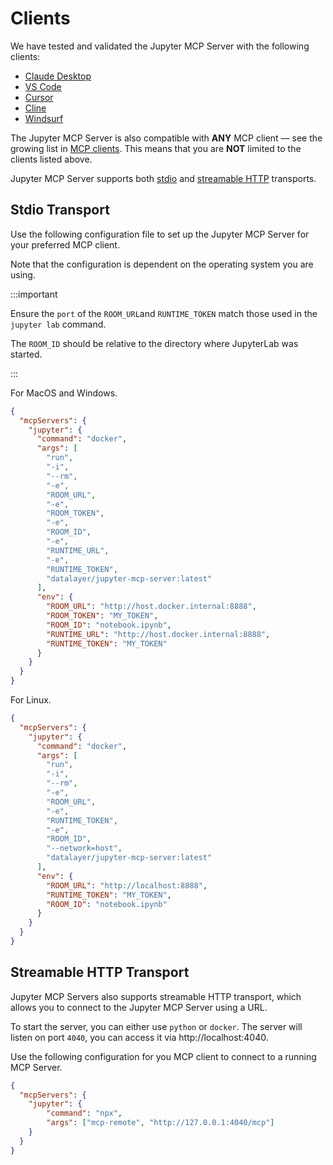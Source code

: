 # Clients

We have tested and validated the Jupyter MCP Server with the following clients:

- [Claude Desktop](./claude_desktop)
- [VS Code](./vscode)
- [Cursor](./cursor)
- [Cline](./cline)
- [Windsurf](./windsurf)

The Jupyter MCP Server is also compatible with **ANY** MCP client — see the growing list in [MCP clients](https://modelcontextprotocol.io/clients). This means that you are **NOT** limited to the clients listed above.

Jupyter MCP Server supports both [stdio](https://modelcontextprotocol.io/specification/2025-06-18/basic/transports#stdio) and [streamable HTTP](https://modelcontextprotocol.io/specification/2025-06-18/basic/transports#streamable-http) transports.

## Stdio Transport

Use the following configuration file to set up the Jupyter MCP Server for your preferred MCP client.

Note that the configuration is dependent on the operating system you are using.

:::important

Ensure the `port` of the `ROOM_URL`and `RUNTIME_TOKEN` match those used in the `jupyter lab` command.

The `ROOM_ID` should be relative to the directory where JupyterLab was started.

:::

For MacOS and Windows.

```json
{
  "mcpServers": {
    "jupyter": {
      "command": "docker",
      "args": [
        "run",
        "-i",
        "--rm",
        "-e",
        "ROOM_URL",
        "-e",
        "ROOM_TOKEN",
        "-e",
        "ROOM_ID",
        "-e",
        "RUNTIME_URL",
        "-e",
        "RUNTIME_TOKEN",
        "datalayer/jupyter-mcp-server:latest"
      ],
      "env": {
        "ROOM_URL": "http://host.docker.internal:8888",
        "ROOM_TOKEN": "MY_TOKEN",
        "ROOM_ID": "notebook.ipynb",
        "RUNTIME_URL": "http://host.docker.internal:8888",
        "RUNTIME_TOKEN": "MY_TOKEN"
      }
    }
  }
}
```

For Linux.

```json
{
  "mcpServers": {
    "jupyter": {
      "command": "docker",
      "args": [
        "run",
        "-i",
        "--rm",
        "-e",
        "ROOM_URL",
        "-e",
        "RUNTIME_TOKEN",
        "-e",
        "ROOM_ID",
        "--network=host",
        "datalayer/jupyter-mcp-server:latest"
      ],
      "env": {
        "ROOM_URL": "http://localhost:8888",
        "RUNTIME_TOKEN": "MY_TOKEN",
        "ROOM_ID": "notebook.ipynb"
      }
    }
  }
}
```

## Streamable HTTP Transport

Jupyter MCP Servers also supports streamable HTTP transport, which allows you to connect to the Jupyter MCP Server using a URL.

To start the server, you can either use `python` or `docker`. The server will listen on port `4040`, you can access it via http://localhost:4040.

Use the following configuration for you MCP client to connect to a running MCP Server.

```json
{
  "mcpServers": {
    "jupyter": {
        "command": "npx",
        "args": ["mcp-remote", "http://127.0.0.1:4040/mcp"]
    }
  }
}
```
